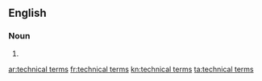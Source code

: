 ==English==

===Noun===
{{head|en|noun plural form|head=[[technical]] [[term]]s}}

# {{plural of|technical term|lang=en}}

[[ar:technical terms]]
[[fr:technical terms]]
[[kn:technical terms]]
[[ta:technical terms]]